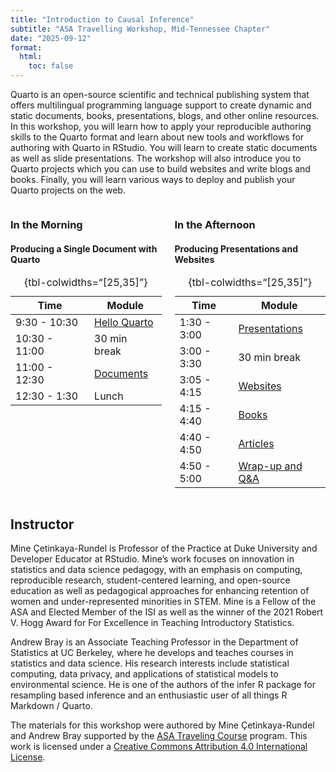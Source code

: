 ```yaml
---
title: "Introduction to Causal Inference"
subtitle: "ASA Travelling Workshop, Mid-Tennessee Chapter"
date: "2025-09-12"
format:
  html:
    toc: false
---
```


Quarto is an open-source scientific and technical publishing system that offers multilingual programming language support to create dynamic and static documents, books, presentations, blogs, and other online resources. In this workshop, you will learn how to apply your reproducible authoring skills to the Quarto format and learn about new tools and workflows for authoring with Quarto in RStudio. You will learn to create static documents as well as slide presentations. The workshop will also introduce you to Quarto projects which you can use to build websites and write blogs and books. Finally, you will learn various ways to deploy and publish your Quarto projects on the web.

::: columns
::: {.column width="50%"}
### In the Morning

#### Producing a Single Document with Quarto

| Time          | Module                          |
|---------------|---------------------------------|
| 9:30 - 10:30  | [Hello Quarto](1-hello-quarto/) |
| 10:30 - 11:00 | 30 min break                    |
| 11:00 - 12:30 | [Documents](2-documents/)       |
| 12:30 - 1:30  | Lunch                           |

: {tbl-colwidths="\[25,35\]"}
:::

::: {.column width="50%"}
### In the Afternoon

#### Producing Presentations and Websites

| Time        | Module                            |
|-------------|-----------------------------------|
| 1:30 - 3:00 | [Presentations](3-presentations/) |
| 3:00 - 3:30 | 30 min break                      |
| 3:05 - 4:15 | [Websites](4-websites/)           |
| 4:15 - 4:40 | [Books](5-books/)                 |
| 4:40 - 4:50 | [Articles](6-articles/)           |
| 4:50 - 5:00 | [Wrap-up and Q&A](7-wrap-up/)     |

: {tbl-colwidths="\[25,35\]"}
:::
:::

## Instructor

Mine Çetinkaya-Rundel is Professor of the Practice at Duke University and Developer Educator at RStudio. Mine's work focuses on innovation in statistics and data science pedagogy, with an emphasis on computing, reproducible research, student-centered learning, and open-source education as well as pedagogical approaches for enhancing retention of women and under-represented minorities in STEM. Mine is a Fellow of the ASA and Elected Member of the ISI as well as the winner of the 2021 Robert V. Hogg Award for For Excellence in Teaching Introductory Statistics.

Andrew Bray is an Associate Teaching Professor in the Department of Statistics at UC Berkeley, where he develops and teaches courses in statistics and data science. His research interests include statistical computing, data privacy, and applications of statistical models to environmental science. He is one of the authors of the infer R package for resampling based inference and an enthusiastic user of all things R Markdown / Quarto.

The materials for this workshop were authored by Mine Çetinkaya-Rundel and Andrew Bray supported by the [ASA Traveling Course](https://community.amstat.org/coc/chapterresources/travelingcourse) program. This work is licensed under a [Creative Commons Attribution 4.0 International License](https://creativecommons.org/licenses/by/4.0/).
